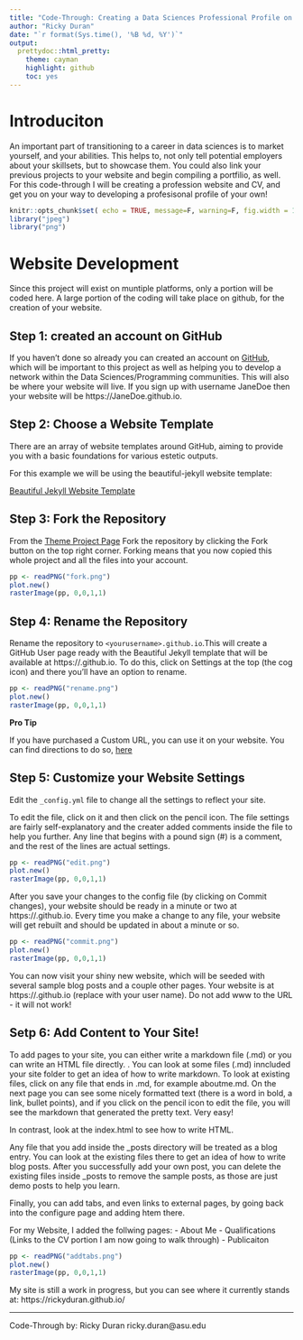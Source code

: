 ```yaml
---
title: "Code-Through: Creating a Data Sciences Professional Profile on GitHub"
author: "Ricky Duran"
date: "`r format(Sys.time(), '%B %d, %Y')`"
output:
  prettydoc::html_pretty:
    theme: cayman
    highlight: github
    toc: yes
---
```


# Introduciton

An important part of transitioning to a career in data sciences is to market yourself, and your abilities. This helps to, not only tell potential employers about your skillsets, but to showcase them. You could also link your previous projects to your website and begin compiling a portfilio, as well. For this code-through I will be creating a profession website and CV, and get you on your way to developing a profesisonal profile of your own!

```r
knitr::opts_chunk$set( echo = TRUE, message=F, warning=F, fig.width = 10, fig.height = 10)
library("jpeg")
library("png")
```

# Website Development

Since this project will exist on muntiple platforms, only a portion will be coded here. A large portion of the coding will take place on github, for the creation of your website.

## Step 1: created an account on GitHub

If you haven't done so already you can created an account on [GitHub](https://github.com/), which will be important to this project as well as helping you to develop a network within the Data Sciences/Programming communities. This will also be where your website will live. If you sign up with username JaneDoe then your website will be https://JaneDoe.github.io.

## Step 2: Choose a Website Template

There are an array of website templates around GitHub, aiming to provide you with a basic foundations for various estetic outputs.

For this example we will be using the beautiful-jekyll website template:

[Beautiful Jekyll Website Template](https://deanattali.com/beautiful-jekyll/)

## Step 3: Fork the Repository

From the [Theme Project Page](https://github.com/daattali/beautiful-jekyll#readme) Fork the repository by clicking the Fork button on the top right corner. Forking means that you now copied this whole project and all the files into your account.

```r
pp <- readPNG("fork.png")
plot.new() 
rasterImage(pp, 0,0,1,1)
```

## Step 4: Rename the Repository

Rename the repository to `<yourusername>.github.io`.This will create a GitHub User page ready with the Beautiful Jekyll template that will be available at https://<yourusername>.github.io. To do this, click on Settings at the top (the cog icon) and there you'll have an option to rename.

```r
pp <- readPNG("rename.png")
plot.new() 
rasterImage(pp, 0,0,1,1)
```


**Pro Tip**

If you have purchased a Custom URL, you can use it on your website. You can find directions to do so, [here](https://medium.com/@hossainkhan/using-custom-domain-for-github-pages-86b303d3918a)

## Step 5: Customize your Website Settings

Edit the `_config.yml` file to change all the settings to reflect your site. 

To edit the file, click on it and then click on the pencil icon. The file settings are fairly self-explanatory and the creater added comments inside the file to help you further. Any line that begins with a pound sign (#) is a comment, and the rest of the lines are actual settings.

```r
pp <- readPNG("edit.png")
plot.new() 
rasterImage(pp, 0,0,1,1)
```

After you save your changes to the config file (by clicking on Commit changes), your website should be ready in a minute or two at https://<yourusername>.github.io. Every time you make a change to any file, your website will get rebuilt and should be updated in about a minute or so.

```r
pp <- readPNG("commit.png")
plot.new() 
rasterImage(pp, 0,0,1,1)
```

You can now visit your shiny new website, which will be seeded with several sample blog posts and a couple other pages. Your website is at https://<yourusername>.github.io (replace <yourusername> with your user name). Do not add www to the URL - it will not work!

## Setp 6: Add Content to Your Site!

To add pages to your site, you can either write a markdown file (.md) or you can write an HTML file directly. . You can look at some files (.md) inncluded your site folder to get an idea of how to write markdown. To look at existing files, click on any file that ends in .md, for example aboutme.md. On the next page you can see some nicely formatted text (there is a word in bold, a link, bullet points), and if you click on the pencil icon to edit the file, you will see the markdown that generated the pretty text. Very easy!

In contrast, look at the index.html to see how to write HTML.

Any file that you add inside the _posts directory will be treated as a blog entry. You can look at the existing files there to get an idea of how to write blog posts. After you successfully add your own post, you can delete the existing files inside _posts to remove the sample posts, as those are just demo posts to help you learn.

Finally, you can add tabs, and even links to external pages, by going back into the configure page and adding htem there.

For my Website, I added the follwing pages:
- About Me
- Qualifications (Links to the CV portion I am now going to walk through)
- Publicaiton

```r
pp <- readPNG("addtabs.png")
plot.new() 
rasterImage(pp, 0,0,1,1)
```

My site is still a work in progress, but you can see where it currently stands at: https://rickyduran.github.io/

------
Code-Through by:
Ricky Duran
ricky.duran@asu.edu